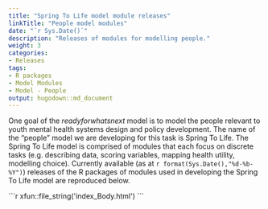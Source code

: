 ```yaml
---
title: "Spring To Life model module releases"
linkTitle: "People model modules"
date: "`r Sys.Date()`"
description: "Releases of modules for modelling people."
weight: 3
categories: 
- Releases
tags: 
- R packages
- Model Modules
- Model - People
output: hugodown::md_document
---
```


One goal of the *readyforwhatsnext* model is to model the people relevant to youth mental health systems design and policy development. The name of the "people" model we are developing for this task is Spring To Life. The Spring To Life model is comprised of modules that each focus on discrete tasks (e.g. describing data, scoring variables, mapping health utility, modelling choice). Currently available (as at  `r format(Sys.Date(),"%d-%b-%Y")`) releases of the R packages of modules used in developing the Spring To Life model are reproduced below.

````{=html}
```r
xfun::file_string('index_Body.html')
```
````

